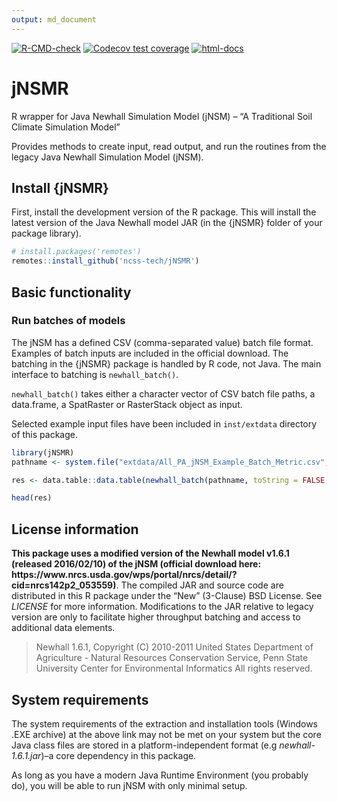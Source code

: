 ```yaml
---
output: md_document
---
```

<!-- badges: start -->
[![R-CMD-check](https://github.com/ncss-tech/jNSMR/workflows/R-CMD-check/badge.svg)](https://github.com/ncss-tech/jNSMR/actions)
[![Codecov test coverage](https://codecov.io/gh/ncss-tech/jNSMR/branch/main/graph/badge.svg)](https://codecov.io/gh/ncss-tech/jNSMR?branch=main)
[![html-docs](https://camo.githubusercontent.com/f7ba98e46ecd14313e0e8a05bec3f92ca125b8f36302a5b1679d4a949bccbe31/68747470733a2f2f696d672e736869656c64732e696f2f62616467652f646f63732d48544d4c2d696e666f726d6174696f6e616c)](https://ncss-tech.github.io/jNSMR/)
<!-- badges: end -->

# jNSMR

R wrapper for Java Newhall Simulation Model (jNSM) -- "A Traditional Soil Climate Simulation Model"

Provides methods to create input, read output, and run the routines from the legacy Java Newhall Simulation Model (jNSM). 

## Install {jNSMR}

First, install the development version of the R package. This will install the latest version of the Java Newhall model JAR (in the {jNSMR} folder of your package library). 

```r
# install.packages('remotes')
remotes::install_github('ncss-tech/jNSMR')
```

## Basic functionality 

<!-- ### Run the BASIC simulation model -->

<!-- Create a _NewhallDataset_ with `xml_NewhallDataset()` or `NewhallDataset()` and associated _NewhallDatasetMetadata_ with `NewhallDatasetMetadata()`. -->

<!-- ```{r} -->
<!-- library(jNSMR) -->

<!-- # read single-station XML file (NewhallDataset + NewhallDatasetMetadata) -->
<!-- input_xml_file <- system.file("extdata/WILLIAMSPORT_1930_1930_input.xml", package = "jNSMR")[1] -->
<!-- input_xml <- xml_NewhallDataset(input_xml_file) -->

<!-- # or specify inputs directly to the constructor -->
<!-- input_direct <- NewhallDataset(stationName = "WILLIAMSPORT", -->
<!--                                country = "US", -->
<!--                                lat = 41.24, -->
<!--                                lon = -76.92, -->
<!--                                elev = 158.0, -->
<!--                                allPrecipsDbl = c(44.2,40.39,113.54,96.77,95.0,98.55, -->
<!--                                                  66.04,13.46,54.86,6.35,17.53,56.39), -->
<!--                                allAirTempsDbl = c(-2.17,0.89,3.72,9.11,16.28,21.11, -->
<!--                                                   22.83,21.94,19.78,10.5,5.33,-1.06), -->
<!--                                pdbegin = 1930, -->
<!--                                pdend = 1930, -->
<!--                                smcsawc = 200.0) -->

<!-- # set minimal _NewhallDatasetMetadata_ for our constructed _NewhallDataset_ -->
<!-- input_direct$setMetadata(NewhallDatasetMetadata(stationName = "WILLIAMSPORT")) -->
<!-- ``` -->

<!-- ### Run single model from file or R object -->

<!-- ```{r} -->
<!-- # run single model (from XML file--only with v1.6.1 JAR) -->
<!-- # output_xml <- newhall_simulation(input_xml) -->

<!-- # run single model (from direct input) -->
<!-- output <- newhall_simulation(input_direct) -->
<!-- ``` -->

### Run batches of models

The jNSM has a defined CSV (comma-separated value) batch file format. Examples of batch inputs are included in the official download. The batching in the {jNSMR} package is handled by R code, not Java. The main interface to batching is `newhall_batch()`. 

`newhall_batch()` takes either a character vector of CSV batch file paths, a data.frame, a SpatRaster or RasterStack object as input. 

Selected example input files have been included in `inst/extdata` directory of this package.

```r
library(jNSMR)
pathname <- system.file("extdata/All_PA_jNSM_Example_Batch_Metric.csv", package = "jNSMR")[1]

res <- data.table::data.table(newhall_batch(pathname, toString = FALSE, verbose = FALSE))

head(res)
```

<!-- ### Graphical User Interface for individual runs of _newhall-1.6.1.jar_ -->

<!-- ```{r, eval=FALSE} -->
<!-- # convenience method to open GUI with the R package -->
<!-- newhall_GUI() -->
<!-- ``` -->

<!-- ### Access references to Java objects containing results -->

<!-- #### Moisture and temperature regime statistics -->

<!-- ```{r} -->
<!-- cat(output$getFormattedStatistics()) -->
<!-- ``` -->

<!-- #### Moisture calendar -->

<!-- ```{r} -->
<!-- cat(output$getFormattedMoistureCalendar()) -->
<!-- ``` -->

<!-- #### Temperature calendar -->

<!-- ```{r} -->
<!-- cat(output$getFormattedTemperatureCalendar()) -->
<!-- ``` -->

<!-- ### Support for Newhall XML format for input and output -->

<!-- ```{r} -->
<!-- # inspect XML result format -->
<!-- cat(newhall_XMLStringResultsExporter(input_xml, output)) -->
<!-- ``` -->

<!-- ### XML File Output -->

<!-- ```{r} -->
<!-- # write XML results to file -->
<!-- newhall_XMLResultsExporter(dataset = input_direct,  -->
<!--                            result = output,  -->
<!--                            pathname = "misc/WILLIAMSPORT_1930_1930_export.xml") -->
<!-- ``` -->

## License information

**This package uses a modified version of the Newhall model v1.6.1 (released 2016/02/10) of the jNSM (official download here: https://www.nrcs.usda.gov/wps/portal/nrcs/detail/?cid=nrcs142p2_053559)**. The compiled JAR and source code are distributed in this R package under the "New" (3-Clause) BSD License. See _LICENSE_ for more information. Modifications to the JAR relative to legacy version are only to facilitate higher throughput batching and access to additional data elements.

> Newhall 1.6.1, Copyright (C) 2010-2011 
> United States Department of Agriculture - Natural Resources Conservation Service, 
> Penn State University Center for Environmental Informatics
> All rights reserved.

## System requirements

The system requirements of the extraction and installation tools (Windows .EXE archive) at the above link may not be met on your system but the core Java class files are stored in a platform-independent format (e.g _newhall-1.6.1.jar_)--a core dependency in this package. 

As long as you have a modern Java Runtime Environment (you probably do), you will be able to run jNSM with only minimal setup.

